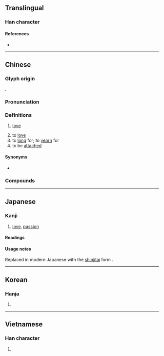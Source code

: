 {{character info/new}}
{{also|恋}}
==Translingual==
{{ja-forms|[[恋]]|[[恋]]|戀}}

===Han character===
{{Han char|rn=61|rad=心|as=19|sn=23|four=22339|canj=VFP|ids=⿱䜌心}}

====References====
* {{Han ref|kx=0409.090|dkj=11504|dj=0751.130|hdz=42372.080|uh=6200|ud=25088|bh=C5CA|bd=50634}}

----

==Chinese==
{{zh-forms|s=恋}}

===Glyph origin===
{{Han etym}}
{{Han compound|䜌|心|t2=heart|ls=psc}}.

===Pronunciation===
{{zh-pron
|m=liàn
|ma=y
|c=lyun2,lyun5
|h=pfs=lien
|md=
|mn=loân
|w=3li
|mc=y
|oc=y
|cat=n,v
}}

===Definitions===
{{zh-hanzi}}

# [[love]]
#: {{zh-l|戀愛|love}}
# to [[love]]
# to [[long]] for; to [[yearn]] for
# to be [[attach]]ed
#: {{zh-x|留戀|to be reluctant to leave}}

====Synonyms====
* {{zh-l|愛}}

===Compounds===
{{zh-der|戀愛|戀情|同性戀|久戀|三角戀愛|思戀|愛戀|失戀|依戀|單戀|初戀|戀父情結|戀土難移|留戀|戀戀|攀戀|戀新忘舊|戀酒迷花|戀戰|戀枕|戀歌|戀棧|戀舊|擇戀|戀母情結|戀闕|戀酒貪色|戀曲|移情別戀|相戀|懷戀|戀戀不捨|瞻天戀闕|眷戀|犬馬戀主|戀酒貪杯|戀酒貪花|畸戀|戀慕|戀戀難捨|晚戀|熱戀|無心戀棧|戀生惡死|戀人|犬馬之戀|棧戀|戀家|暗戀|耽花戀酒|貼戀|駑馬戀棧|迷戀|網路戀情|繫戀|良醞可戀|自戀|自由戀愛|顧戀|罣戀|貪花戀酒|貪戀|速食戀愛|談戀愛}}

----

==Japanese==
{{ja-kanji forms|恋|戀}}

===Kanji===
{{ja-kanji|grade=|rs=心19|style=ky|shin=恋}}

# [[love]], [[passion]]

====Readings====
{{ja-readings
|on=[[れん]] (ren)
|kun=[[こい]] (koi), [[こいしい]] (koishii)
}}

====Usage notes====
Replaced in modern Japanese with the [[新字体#Japanese|shinjitai]] form {{ja-l|恋}}.

----

==Korean==

===Hanja===
{{ko-hanja|hangeul=[[련]], [[연]]|eumhun=|mr=ryŏn, yŏn|y=lyen, yen}}

# {{defn|lang=ko|sort=心19}}

----

==Vietnamese==

===Han character===
{{vi-hantu|[[luyến]], [[luýnh]]|rs=心19}}

# {{defn|lang=vi|sort=心19}}
